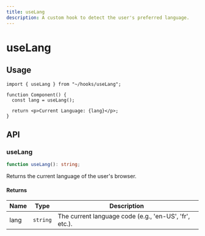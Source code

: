 ```yaml
---
title: useLang
description: A custom hook to detect the user's preferred language.
---
```


# useLang

## Usage

```tsx title="Component.tsx"
import { useLang } from "~/hooks/useLang";

function Component() {
  const lang = useLang();

  return <p>Current Language: {lang}</p>;
}
```

## API

### useLang

```ts
function useLang(): string;
```

Returns the current language of the user's browser.

#### Returns

| Name | Type     | Description                                            |
| ---- | -------- | ------------------------------------------------------ |
| lang | `string` | The current language code (e.g., 'en-US', 'fr', etc.). |
